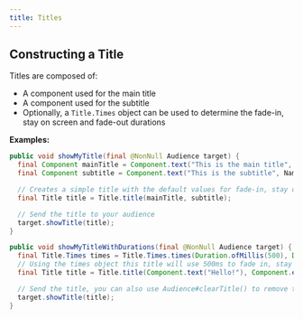 ```yaml
---
title: Titles
---
```


## Constructing a Title

Titles are composed of:
  * A component used for the main title
  * A component used for the subtitle
  * Optionally, a `Title.Times` object can be used to determine the fade-in, stay on screen and fade-out durations


**Examples:**

```java
public void showMyTitle(final @NonNull Audience target) {
  final Component mainTitle = Component.text("This is the main title", NamedTextColor.WHITE);
  final Component subtitle = Component.text("This is the subtitle", NamedTextColor.GRAY);

  // Creates a simple title with the default values for fade-in, stay on screen and fade-out durations
  final Title title = Title.title(mainTitle, subtitle);

  // Send the title to your audience
  target.showTitle(title);
}

public void showMyTitleWithDurations(final @NonNull Audience target) {
  final Title.Times times = Title.Times.times(Duration.ofMillis(500), Duration.ofMillis(3000), Duration.ofMillis(1000));
  // Using the times object this title will use 500ms to fade in, stay on screen for 3000ms and then fade out for 1000ms
  final Title title = Title.title(Component.text("Hello!"), Component.empty(), times);

  // Send the title, you can also use Audience#clearTitle() to remove the title at any time
  target.showTitle(title);
}
```
